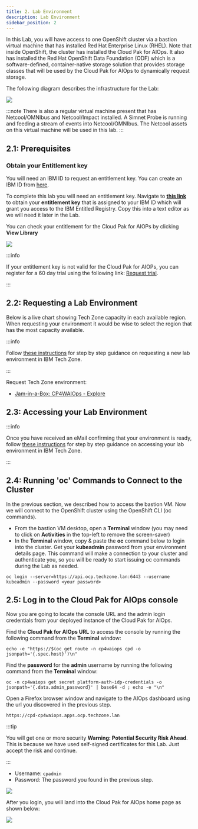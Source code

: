 ```yaml
---
title: 2. Lab Environment
description: Lab Environment
sidebar_position: 2
---
```


In this Lab, you will have access to one OpenShift cluster via a bastion virtual
machine that has installed Red Hat Enterprise Linux (RHEL). Note that inside
OpenShift, the cluster has installed the Cloud Pak for AIOps. It also has
installed the Red Hat OpenShift Data Foundation (ODF) which is a
software-defined, container-native storage solution that provides storage
classes that will be used by the Cloud Pak for AIOps to dynamically request
storage.

The following diagram describes the infrastructure for the Lab:

![](images/intro.png)

:::note
There is also a regular virtual machine present that has Netcool/OMNIbus and Netcool/Impact installed. A Simnet Probe is running and feeding a stream of events into Netcool/OMNIbus. The Netcool assets on this virtual machine will be used in this lab.
:::

## 2.1: Prerequisites

### Obtain your Entitlement key

You will need an IBM ID to request an entitlement key. You can create an IBM ID
from [here](https://www.ibm.com/account/reg/us-en/signup?formid=urx-19776).

To complete this lab you will need an entitlement key. Navigate to
[**this link**](https://myibm.ibm.com/products-services/containerlibrary) to
obtain your **entitlement key** that is assigned to your IBM ID which will grant
you access to the IBM Entitled Registry. Copy this into a text editor as we will
need it later in the Lab.

You can check your entitlement for the Cloud Pak for AIOPs by clicking **View
Library**

![](images/entitlement_check.png)

:::info

If your entitlement key is not valid for the Cloud Pak for AIOPs, you can
register for a 60 day trial using the following link:
[Request trial](https://www.ibm.com/account/reg/us-en/login?formid=urx-51074).

:::

## 2.2: Requesting a Lab Environment


Below is a live chart showing Tech Zone capacity in each available region. When
requesting your environment it would be wise to select the region that has the
most capacity available.

<TechZoneStatus />

:::info

Follow
[these instructions](/waiops-tech-jam/labs/jam-in-a-box/#requesting-a-lab-environment)
for step by step guidance on requesting a new lab environment in IBM Tech Zone.

:::

Request Tech Zone environment:

- [Jam-in-a-Box: CP4WAIOps - Explore](https://techzone.ibm.com/my/reservations/create/64c2a0166c515100179d63e2)

## 2.3: Accessing your Lab Environment

:::info

Once you have received an eMail confirming that your environment is ready,
follow
[these instructions](/waiops-tech-jam/labs/jam-in-a-box/#accessing-a-lab-environment)
for step by step guidance on accessing your lab environment in IBM Tech Zone.

:::

## 2.4: Running 'oc' Commands to Connect to the Cluster

In the previous section, we described how to access the bastion VM. Now we will
connect to the OpenShift cluster using the OpenShift CLI (oc commands).

- From the bastion VM desktop, open a **Terminal** window (you may need to click
  on **Activities** in the top-left to remove the screen-saver)
- In the **Terminal** window, copy & paste the **oc** command below to login
  into the cluster. Get your **kubeadmin** password from your environment
  details page. This command will make a connection to your cluster and
  authenticate you, so you will be ready to start issuing oc commands during the
  Lab as needed.

```
oc login --server=https://api.ocp.techzone.lan:6443 --username kubeadmin --password <your password>
```

## 2.5: Log in to the Cloud Pak for AIOps console

Now you are going to locate the console URL and the admin login credentials from
your deployed instance of the Cloud Pak for AIOps.

Find the **Cloud Pak for AIOps URL** to access the console by running the
following command from the **Terminal** window:

```
echo -e "https://$(oc get route -n cp4waiops cpd -o jsonpath='{.spec.host}')\n"
```

Find the **password** for the **admin** username by running the following
command from the **Terminal** window:

```
oc -n cp4waiops get secret platform-auth-idp-credentials -o jsonpath='{.data.admin_password}' | base64 -d ; echo -e "\n"
```

Open a Firefox browser window and navigate to the AIOps dashboard using the url
you discovered in the previous step.

`https://cpd-cp4waiops.apps.ocp.techzone.lan`

:::tip

You will get one or more security **Warning: Potential Security Risk Ahead**.
This is because we have used self-signed certificates for this Lab. Just accept
the risk and continue.

:::

- Username: `cpadmin`
- Password: The password you found in the previous step.

![](images/login.png)

After you login, you will land into the Cloud Pak for AIOps home page as shown
below:

![](images/home-page.png)
